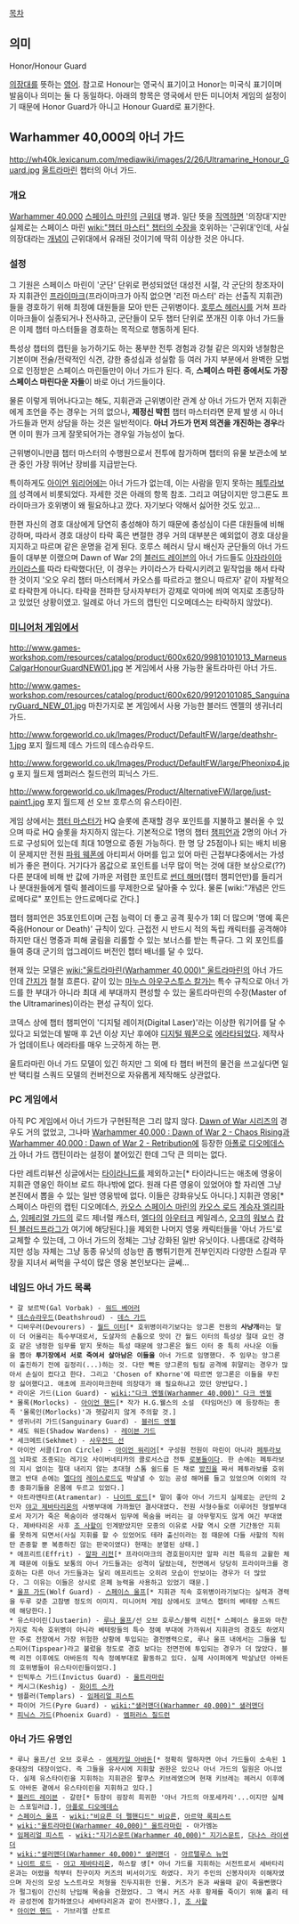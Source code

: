 [[목차]]

== 의미 ==
Honor/Honour Guard

[[의장대]]를 뜻하는 [[영어]]. 참고로 Honour는 영국식 표기이고 Honor는 미국식 표기이며 발음이나 의미는 둘 다 동일하다. 아래의 항목은 영국에서 만든 미니어처 게임의 설정이기 때문에 Honor Guard가 아니고 Honour Guard로 표기한다.

== Warhammer 40,000의 아너 가드 ==
http://wh40k.lexicanum.com/mediawiki/images/2/26/Ultramarine_Honour_Guard.jpg
[[울트라마린]] 챕터의 아너 가드.

=== 개요 ===
[[Warhammer 40,000]] [[스페이스 마린]]의 [[근위대]] 병과. 일단 뜻을 [[직역]]하면 '의장대'지만 실제로는 스페이스 마린 [[wiki:"챕터 마스터" 챕터의 수장]]을 호위하는 '근위대'인데, 사실 의장대라는 [[개념]]이 근위대에서 유래된 것이기에 딱히 이상한 것은 아니다.

=== 설정 ===
그 기원은 스페이스 마린이 '군단' 단위로 편성되었던 대성전 시절, 각 군단의 창조자이자 지휘관인 [[프라이마크]](프라이마크가 아직 없으면 '리전 마스터' 라는 선출직 지휘관)들을 경호하기 위해 최정예 대원들을 모아 만든 근위병이다. [[호루스 헤러시]]를 거쳐 프라이마크들이 실종되거나 전사하고, 군단들이 모두 챕터 단위로 쪼개진 이후 아너 가드들은 이제 챕터 마스터들을 경호하는 목적으로 행동하게 된다.

특성상 챕터의 캡틴을 능가하기도 하는 풍부한 전투 경험과 강철 같은 의지와 냉철함은 기본이며 전술/전략적인 식견, 강한 충성심과 성실함 등 여러 가지 부분에서 완벽한 모범으로 인정받은 스페이스 마린들만이 아너 가드가 된다. 즉, '''스페이스 마린 중에서도 가장 스페이스 마린다운 자들'''이 바로 아너 가드들이다.

물론 이렇게 뛰어나다고는 해도, 지휘관과 근위병이란 관계 상 아너 가드가 먼저 지휘관에게 조언을 주는 경우는 거의 없으나, '''제정신 박힌''' 챕터 마스터라면 문제 발생 시 아너 가드들과 먼저 상담을 하는 것은 일반적이다. '''아너 가드가 먼저 의견을 개진하는 경우'''라면 이미 뭔가 크게 잘못되어가는 경우일 가능성이 높다.

근위병이니만큼 챕터 마스터의 수행원으로서 전투에 참가하며 챕터의 유물 보관소에 보관 중인 가장 뛰어난 장비를 지급받는다.

특이하게도 [[아이언 워리어]]에는 아너 가드가 없는데, 이는 사람을 믿지 못하는 [[페투라보]]의 성격에서 비롯되었다. 자세한 것은 아래의 항목 참조. 그리고 여담이지만 앙그론도 프라이마크가 호위병이 왜 필요하냐고 깠다. 자기보다 약해서 싫어한 것도 있고...

한편 자신의 경호 대상에게 당연히 충성해야 하기 때문에 충성심이 다른 대원들에 비해 강하며, 따라서 경호 대상이 타락 혹은 변절한 경우 거의 대부분은 예외없이 경호 대상을 지지하고 따르며 같은 운명을 걷게 된다. 호루스 헤러시 당시 배신자 군단들의 아너 가드들이 대부분 이랬으며 Dawn of War 2의 [[블러드 레이븐]]의 아너 가드들도 [[아자라이아 카이라스]]를 따라 타락했다(단, 이 경우는 카이라스가 타락시키려고 밑작업을 해서 타락한 것이지 '오오 우리 챕터 마스터께서 카오스를 따르라고 했으니 따르자' 같이 자발적으로 타락한게 아니다. 타락을 전파한 당사자부터가 강제로 악마에 씌여 억지로 조종당하고 있었던 상황이였고. 일례로 아너 가드의 캡틴인 디오메데스는 타락하지 않았다).

=== [[미니어처 게임]]에서 ===
http://www.games-workshop.com/resources/catalog/product/600x620/99810101013_MarneusCalgarHonourGuardNEW01.jpg
본 게임에서 사용 가능한 울트라마린 아너 가드.

http://www.games-workshop.com/resources/catalog/product/600x620/99120101085_SanguinaryGuard_NEW_01.jpg
마찬가지로 본 게임에서 사용 가능한 블러드 엔젤의 생귀너리 가드.

http://www.forgeworld.co.uk/Images/Product/DefaultFW/large/deathshr-1.jpg
포지 월드제 데스 가드의 데스슈라우드.

http://www.forgeworld.co.uk/Images/Product/DefaultFW/large/Pheonixp4.jpg
포지 월드제 엠퍼러스 칠드런의 피닉스 가드.

http://www.forgeworld.co.uk/Images/Product/AlternativeFW/large/just-paint1.jpg
포지 월드제 선 오브 호루스의 유스타이린.

게임 상에서는 [[챕터 마스터]]가 HQ 슬롯에 존재할 경우 포인트를 지불하고 불러올 수 있으며 따로 HQ 슬롯을 차지하지 않는다. 기본적으로 1명의 챕터 [[챔피언]]과 2명의 아너 가드로 구성되어 있는데 최대 10명으로 증원 가능하다. 한 명 당 25점이나 되는 배치 비용이 문제지만 전원 [[파워 웨폰]]에 아티피서 아머를 입고 있어 마린 근접부댜중에서는 가성비가 좋은 편이다. 거기다가 몸값으로 포인트를 너무 많이 먹는 것에 대한 보상으로(??) 다른 분대에 비해 반 값에 가까운 저렴한 포인트로 [[썬더 해머]](챕터 챔피언만)를 들리거나 분대원들에게 렐릭 블레이드를 무제한으로 달아줄 수 있다. 물론 [wiki:"개념은 안드로메다로" 포인트는 안드로메다로 간다.]

챕터 챔피언은 35포인트이며 근접 능력이 더 좋고 공격 횟수가 1회 더 많으며 '명예 혹은 죽음(Honour or Death)' 규칙이 있다. 근접전 시 반드시 적의 독립 캐릭터를 공격해야 하지만 대신 명중과 피해 굴림을 리롤할 수 있는 보너스를 받는 특규다. 그 외 포인트를 들여 중대 군기의 업그레이드 버전인 챕터 배너를 달 수 있다. 

현재 있는 모델은 [[wiki:"울트라마린(Warhammer 40,000)" 울트라마린]]의 아너 가드인데 [[간지]]가 철철 흐른다. 같이 있는 [[마누스 아우구스투스 칼가]]는 특수 규칙으로 아너 가드를 한 부대가 아니라 최대 세 부대까지 편성할 수 있는 울트라마린의 수장(Master of the Ultramarines)이라는 편성 규칙이 있다.

코덱스 상에 챕터 챔피언이 '디지털 레이저(Digital Laser)'라는 이상한 워기어를 달 수 있다고 되었는데 발매 후 2년 이상 지난 후에야 [[디지털 웨폰]]으로 [[에라타]]되었다. 제작사가 업데이트나 에라타를 매우 느긋하게 하는 편.

울트라마린 아너 가드 모델이 있긴 하지만 그 외에 타 챕터 버전의 물건을 쓰고싶다면 일반 택티컬 스쿼드 모델의 컨버전으로 자유롭게 제작해도 상관없다.

=== PC 게임에서 ===
아직 PC 게임에서 아너 가드가 구현된적은 그리 많지 않다. [[Dawn of War 시리즈]]의 경우도 거의 없었고, 그나마 [[Warhammer 40,000 : Dawn of War 2 - Chaos Rising]]과 [[Warhammer 40,000 : Dawn of War 2 - Retribution]]에 등장한 [[아폴로 디오메데스]]가 아너 가드 캡틴이라는 설정이 붙어있긴 한데 그닥 큰 의미는 없다.

다만 레트리뷰션 싱글에서는 [[타이라니드]]를 제외하고는[* 타이라니드는 애초에 영웅이 지휘관 영웅인 하이브 로드 하나밖에 없다. 원래 다른 영웅이 있었어야 할 자리엔 그냥 본진에서 뽑을 수 있는 일반 영웅밖에 없다. 이들은 강화유닛도 아니다.] 지휘관 영웅[* 스페이스 마린의 캡틴 디오메데스, [[카오스 스페이스 마린]]의 [[카오스 로드]] [[계승자 엘리파스]], [[임페리얼 가드]]의 로드 제너럴 캐스터, [[엘다]]의 [[아우터크]] 케일레스, [[오크]]의 [[워보스]] [[캅틴 블러드프라그]]가 여기에 해당된다.]을 제외한 나머지 영웅 캐릭터들을 '아너 가드'로 교체할 수 있는데, 그 아너 가드의 정체는 그냥 강화된 일반 유닛이다. 나름대로 강력하지만 성능 자체는 그냥 동종 유닛의 성능만 좀 뻥튀기한게 전부인지라 다양한 스킬과 무장을 지녀서 써먹을 구석이 많은 영웅 본인보다는 글쎄...

=== 네임드 아너 가드 목록 ===
 * 갈 보르박(Gal Vorbak) - [[워드 베어러]]
 * [[데스슈라우드]](Deathshroud) - [[데스 가드]]
 * 디바우러(Devourers) - [[월드 이터]][* 호위병이라기보다는 앙그론 전용의 '''사냥개'''라는 말이 더 어울리는 특수부대로서, 도살자의 손톱으로 맛이 간 월드 이터의 특성상 절대 요인 경호 같은 냉정한 임무를 맡지 못하는 특성 때문에 앙그론은 월드 이터 중 특히 사나운 이들을 뽑아 '''투기장에서 서로 죽여서 살아남은 이들을''' 아너 가드로 임명했다. 주 임무는 앙그론이 출진하기 전에 길정리(...)하는 것. 다만 빡돈 앙그론의 팀킬 공격에 휘말리는 경우가 많아서 손실이 컸다고 한다. 그리고 'Chosen of Khorne'에 따르면 앙그론은 이들을 무진장 싫어했다고. 애초에 프라이마크한테 의장대가 왜 필요하냐고 깠던 양반답다.]
 * 라이온 가드(Lion Guard) - [[wiki:"다크 엔젤(Warhammer 40,000)" 다크 엔젤]]
 * 몰록(Morlocks) - [[아이언 핸드]][* 작가 H.G.웰스의 소설 《타임머신》에 등장하는 종족 '몰록인(Morlocks)'과 헷갈리지 않게 주의할 것.]
 * 생귀너리 가드(Sanguinary Guard) - [[블러드 엔젤]]
 * 섀도 워든(Shadow Wardens) - [[레이븐 가드]]
 * 세크메트(Sekhmet) - [[사우전드 선]]
 * 아이언 서클(Iron Circle) - [[아이언 워리어]][* 구성원 전원이 마린이 아니라 [[페투라보]]의 뇌파로 조종되는 레기오 사이버네티카의 콜로서스급 전투 [[로봇]]들이다. 한 손에는 페투라보의 지시 없이는 절대 내리지 않는 초대형 스톰 쉴드를 든 채로 [[방진]]을 짜서 페투라보를 호위했고 반대 손에는 [[엘다]]의 [[레이스로드]]도 박살낼 수 있는 공성 해머를 들고 있었으며 이외의 각종 중화기들을 온몸에 두르고 있었다.]
 * 아트라멘타르(Atramentar) - [[나이트 로드]][* 말이 좋아 아너 가드지 실제로는 군단의 2인자 [[야고 제바타리온]]의 사병부대에 가까웠던 결사대였다. 전원 사형수들로 이루어진 형벌부대로서 자기가 죽은 목숨이라 생각해서 임무에 목숨을 버리는 걸 아무렇지도 않게 여긴 부대였다. 제바타리온 사후 [[조 사할]]이 인계받았지만 모종의 이유로 사할 역시 오랜 기간동안 지휘를 못하게 되면서(사실 지휘를 할 수 있었어도 테라 출신이라는 점 때문에 다들 사할의 직위만 존중할 뿐 복종하진 않는 판국이였다) 현재는 분열된 상태.]
 * 에프리트(Effrit) - [[알파 리전]][* 프라이마크의 경호원이지만 알파 리전 특유의 교활한 체계 때문에 이들도 보통의 아너 가드들과는 성격이 달랐는데, 전면에서 당당히 프라이마크를 경호하는 다른 아너 가드들과는 달리 에프리트는 오히려 모습이 안보이는 경우가 더 많았다. 그 이유는 이들은 상시로 은폐 능력을 사용하고 있었기 때문.]
 * [[울프 가드]](Wolf Guard) - [[스페이스 울프]][* 지휘관 직속 호위병이라기보다는 실력과 경력을 두루 갖춘 고참병 정도의 이미지. 미니어처 게임 상에서도 코덱스 챕터의 베테랑 스쿼드에 해당한다.]
 * 유스타이린(Justaerin) - [[루나 울프]]/선 오브 호루스/블랙 리전[* 스페이스 울프와 마찬가지로 직속 호위병이 아니라 베테랑들의 특수 정예 부대에 가까워서 지휘관의 경호도 하였지만 주로 전장에서 가장 위험한 상황에 투입되는 결전병력으로, 루나 울프 내에서는 그들을 팁스피어(Tipspear)라고 불렀을 정도로 경호 보다는 전면전에 투입되는 경우가 더 많았다. 블랙 리전 이후에도 아바돈의 직속 정예부대로 활동하고 있다. 실제 사이퍼에게 박살났던 아바돈의 호위병들이 유스타이린들이었다.]
 * 인빅투스 가드(Invictus Guard) - [[울트라마린(Warhammer 40,000)|울트라마린]]
 * 케시그(Keshig) - [[화이트 스카]]
 * 템플러(Templars) - [[임페리얼 피스트]]
 * 파이어 가드(Pyre Guard) - [[wiki:"샐러맨더(Warhammer 40,000)" 샐러맨더]]
 * [[피닉스 가드]](Phoenix Guard) - [[엠퍼러스 칠드런]]

=== 아너 가드 유명인 ===
 * 루나 울프/선 오브 호루스 - [[에제카일 아바돈]][* 정확히 말하자면 아너 가드들이 소속된 1중대장의 대장이었다. 즉 그들을 유사시에 지휘할 권한은 있으나 아너 가드의 일원은 아니었다. 실제 유스타이린을 지휘하는 지휘관은 팔쿠스 키브레였으며 현재 키브레는 헤러시 이후에도 아바돈 곁에서 유스타이린을 지휘하고 있다.]
 * [[블러드 레이븐]] - 갈란[* 등장이 굉장히 희귀한 '아너 가드의 아포세카리'...이지만 실체는 스포일러급.], [[아폴로 디오메데스]]
 * [[스페이스 울프]] - [[wiki:"비요른 더 펠핸디드" 비요른]], [[아르약 록피스트]]
 * [[wiki:"울트라마린(Warhammer 40,000)" 울트라마린]] - 아가멤논
 * [[임페리얼 피스트]] - [[wiki:"지기스문트(Warhammer 40,000)" 지기스문트]], [[다나스 라이샌더]]
 * [[wiki:"샐러맨더(Warhammer 40,000)" 샐러맨더]] - [[아르텔루스 뉴먼]]
 * [[나이트 로드]] - [[야고 제바타리온]], 하스칼 섕[* 아너 가드를 지휘하는 서전트로서 세바타리온과는 어렸을 적부터 친구이자 커즈의 비서이기도 하였다. 자기 주인의 신봉자이자 이해자였으며 자신의 모성 노스트라모 처형을 진두지휘한 인물. 커즈가 돈과 싸울때 같이 죽을뻔했다가 펄그림이 간신히 난입해 목숨을 건졌었다. 그 역시 커즈 사후 황제를 죽이기 위해 홀리 테라 공성전에 참가하였으나 세바타리온과 같이 전사했다.], [[조 사할]]
 * [[아이언 핸드]] - 가브리엘 산토르
